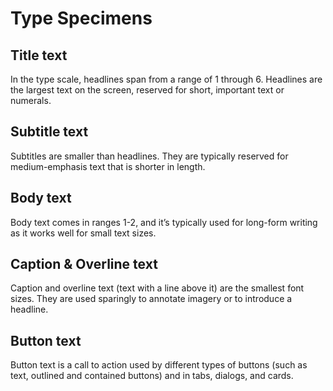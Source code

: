 

<Meta title='DRT Components/MUI Components/Typography/Type Specimens' />

# Type Specimens
## Title text
In the type scale, headlines span from a range of 1 through 6. Headlines are the largest text on the screen, reserved for short, important text or numerals.
<Canvas of={TypeSpecimen.Title}  />
## Subtitle text
Subtitles are smaller than headlines. They are typically reserved for medium-emphasis text that is shorter in length.
<Canvas of={TypeSpecimen.Subtitle1} />
<Canvas of={TypeSpecimen.Subtitle2} />
## Body text
Body text comes in ranges 1-2, and it’s typically used for long-form writing as it works well for small text sizes.
<Canvas of={TypeSpecimen.Body1} />
<Canvas of={TypeSpecimen.Body2} />
## Caption & Overline text
Caption and overline text (text with a line above it) are the smallest font sizes. They are used sparingly to annotate imagery or to introduce a headline.
<Canvas of={TypeSpecimen.Caption} />
## Button text
Button text is a call to action used by different types of buttons (such as text, outlined and contained buttons) and in tabs, dialogs, and cards.
<Canvas of={TypeSpecimen.Button} />


